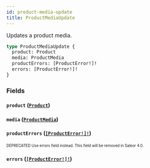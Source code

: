 ```yaml
---
id: product-media-update
title: ProductMediaUpdate
---
```


Updates a product media.

```graphql
type ProductMediaUpdate {
  product: Product
  media: ProductMedia
  productErrors: [ProductError!]!
  errors: [ProductError!]!
}
```

### Fields

#### `product` ([`Product`](/developer/api-reference/objects/product.mdx))

#### `media` ([`ProductMedia`](/developer/api-reference/objects/product-media.mdx))

#### `productErrors` ([`[ProductError!]!`](/developer/api-reference/objects/product-error.mdx))

<sub><sup><span className="deprecatedTag">DEPRECATED</span> Use errors field instead. This field will be removed in Saleor 4.0.</sup></sub>

#### `errors` ([`[ProductError!]!`](/developer/api-reference/objects/product-error.mdx))
